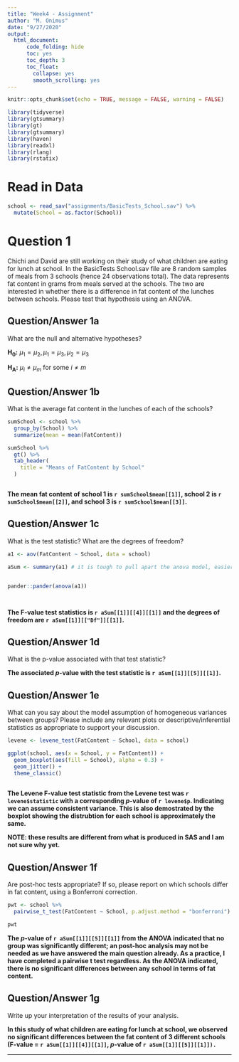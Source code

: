 ```yaml
---
title: "Week4 - Assignment"
author: "M. Onimus"
date: "9/27/2020"
output: 
  html_document:
      code_folding: hide
      toc: yes
      toc_depth: 3
      toc_float:
        collapse: yes
        smooth_scrolling: yes
---
```


```r
knitr::opts_chunk$set(echo = TRUE, message = FALSE, warning = FALSE)
```

```r
library(tidyverse)
library(gtsummary)
library(gt)
library(gtsummary)
library(haven)
library(readxl)
library(rlang)
library(rstatix)
```

# Read in Data

```r

school <- read_sav("assignments/BasicTests_School.sav") %>% 
  mutate(School = as.factor(School))


```

# Question 1

Chichi and David are still working on their study of what children are eating for lunch at school. In the BasicTests School.sav file are 8 random samples of meals from 3 schools (hence 24 observations total). The data represents fat content in grams from meals served at the schools. The two are interested in whether there is a difference in fat content of the lunches between schools. Please test that hypothesis using an ANOVA.

## Question/Answer 1a

What are the null and alternative hypotheses?

**H~0~:** $\mu_1=\mu_2, \mu_1=\mu_3, \mu_2=\mu_3$

**H~A~:** $\mu_i \neq \mu_m$ for some $i\neq m$

## Question/Answer 1b

What is the average fat content in the lunches of each of the schools?

```r

sumSchool <- school %>% 
  group_by(School) %>% 
  summarize(mean = mean(FatContent))

sumSchool %>% 
  gt() %>% 
  tab_header(
    title = "Means of FatContent by School"
  )



```

**The mean fat content of school 1 is `r sumSchool$mean[[1]]`, school 2 is `r sumSchool$mean[[2]]`, and school 3 is `r sumSchool$mean[[3]]`.**

## Question/Answer 1c

What is the test statistic? What are the degrees of freedom?

```r



a1 <- aov(FatContent ~ School, data = school)

aSum <- summary(a1) # it is tough to pull apart the anova model, easier with the summary


pander::pander(anova(a1))




```

**The F-value test statistics is `r aSum[[1]][[4]][[1]]` and the degrees of freedom are `r aSum[[1]][["Df"]][[1]]`.**

## Question/Answer 1d

What is the p-value associated with that test statistic?

**The associated $p$-value with the test statistic is `r aSum[[1]][[5]][[1]]`.**

## Question/Answer 1e

What can you say about the model assumption of homogeneous variances between groups? Please include any relevant plots or descriptive/inferential statistics as appropriate to support your discussion.

```r

levene <- levene_test(FatContent ~ School, data = school)

ggplot(school, aes(x = School, y = FatContent)) +
  geom_boxplot(aes(fill = School), alpha = 0.3) +
  geom_jitter() +
  theme_classic()
  


```

**The Levene F-value test statistic from the Levene test was `r levene$statistic` with a corresponding $p$-value of `r levene$p`. Indicating we can assume consistent variance. This is also demostrated by the boxplot showing the distrubtion for each school is approximately the same.**

**NOTE: these results are different from what is produced in SAS and I am not sure why yet.**

## Question/Answer 1f

Are post-hoc tests appropriate? If so, please report on which schools differ in fat content, using a Bonferroni correction.

```r

pwt <- school %>% 
  pairwise_t_test(FatContent ~ School, p.adjust.method = "bonferroni")

pwt

```

**The $p$-value of `r aSum[[1]][[5]][[1]]` from the ANOVA indicated that no group was significantly different; an post-hoc analysis may not be needed as we have answered the main question already. As a practice, I have completed a pairwise t test regardless. As the ANOVA indicated, there is no significant differences between any school in terms of fat content.**

## Question/Answer 1g

Write up your interpretation of the results of your analysis.

**In this study of what children are eating for lunch at school, we observed no significant differences between the fat content of 3 different schools (F-value = `r aSum[[1]][[4]][[1]]`, $p$-value of `r aSum[[1]][[5]][[1]]).`**

------------------------------------------------------------------------
